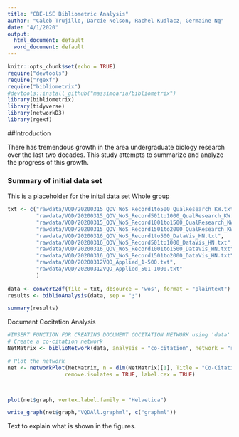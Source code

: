 ```yaml
---
title: "CBE-LSE Bibliometric Analysis"
author: "Caleb Trujillo, Darcie Nelson, Rachel Kudlacz, Germaine Ng"
date: "4/1/2020"
output:
  html_document: default
  word_document: default
---
```


```r
knitr::opts_chunk$set(echo = TRUE)
require("devtools")
require("rgexf")
require("bibliometrix")
#devtools::install_github("massimoaria/bibliometrix")
library(bibliometrix)
library(tidyverse)
library(networkD3)
library(rgexf)
```

##Introduction

There has tremendous growth in the area undergraduate biology research over the last two decades. This study attempts to summarize and analyze the progress of this growth. 

### Summary of initial data set
This is a placeholder for the inital data set
Whole group
```r
txt <- c("rawdata/VQD/20200315_QDV_WoS_Record1to500_QualResearch_KW.txt",
         "rawdata/VQD/20200315_QDV_WoS_Record501to1000_QualResearch_KW.txt",
         "rawdata/VQD/20200315_QDV_WoS_Record1001to1500_QualResearch_KW.txt",
         "rawdata/VQD/20200315_QDV_WoS_Record1501to2000_QualResearch_KW.txt",
         "rawdata/VQD/20200316_QDV_WoS_Record1to500_DataVis_HN.txt",
         "rawdata/VQD/20200316_QDV_WoS_Record501to1000_DataVis_HN.txt",
         "rawdata/VQD/20200316_QDV_WoS_Record1001to1500_DataVis_HN.txt",
         "rawdata/VQD/20200316_QDV_WoS_Record1501to2000_DataVis_HN.txt",
         "rawdata/VQD/20200312VQD_Applied_1-500.txt",
         "rawdata/VQD/20200312VQD_Applied_501-1000.txt"
         )
         
data <- convert2df(file = txt, dbsource = 'wos', format = "plaintext")
results <- biblioAnalysis(data, sep = ";")

summary(results)
```


Document Cocitation Analysis
```r
#INSERT FUNCTION FOR CREATING DOCUMENT COCITATION NETWORK using 'data' file
# Create a co-citation network
NetMatrix <- biblioNetwork(data, analysis = "co-citation", network = "references", sep = ";")

# Plot the network
net <- networkPlot(NetMatrix, n = dim(NetMatrix)[1], Title = "Co-Citation Network Qualitative Research with at least 8 co-citations", type = "auto", size = 0.1, size.cex = TRUE, remove.multiple=TRUE, labelsize = 1, edgesize = 1, edges.min = 1, label.n = 10, cluster = "louvain", #halo = TRUE, weighted = TRUE,
                  remove.isolates = TRUE, label.cex = TRUE)



plot(net$graph, vertex.label.family = "Helvetica")

write_graph(net$graph,"VQDAll.graphml", c("graphml"))
```
Text to explain what is shown in the figures.




